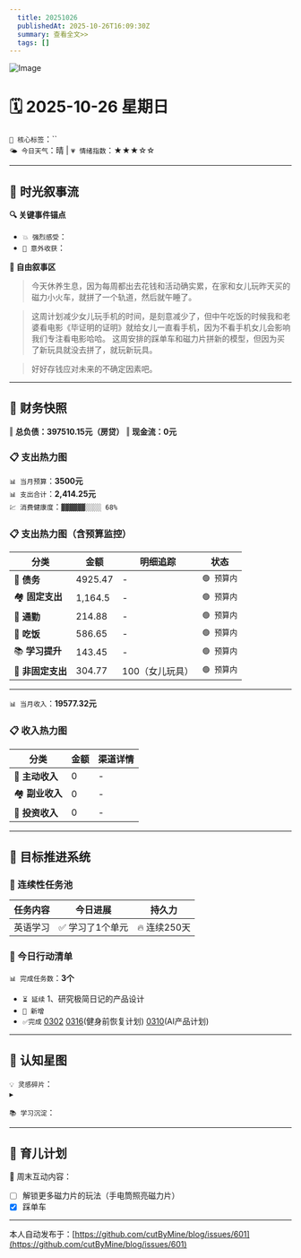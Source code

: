 ```yaml
---
  title: 20251026
  publishedAt: 2025-10-26T16:09:30Z
  summary: 查看全文>>
  tags: []
---
```


![Image](https://github.com/user-attachments/assets/0b62fc09-d052-46a9-bb1b-c654afa14eba)

# 🗓️ 2025-10-26 星期日  
`🔑 核心标签`：``  
`🌤️ 今日天气`：晴 | `💗 情绪指数`：★★★☆☆   

---


## 🌊 **时光叙事流**
**🔍 关键事件锚点**  
- `💥 强烈感受`：         
- `🎉 意外收获`：           

**📖 自由叙事区**  
> 今天休养生息，因为每周都出去花钱和活动确实累，在家和女儿玩昨天买的磁力小火车，就拼了一个轨道，然后就午睡了。

> 这周计划减少女儿玩手机的时间，是刻意减少了，但中午吃饭的时候我和老婆看电影《毕证明的证明》就给女儿一直看手机，因为不看手机女儿会影响我们专注看电影哈哈。
> 这周安排的踩单车和磁力片拼新的模型，但因为买了新玩具就没去拼了，就玩新玩具。

> 好好存钱应对未来的不确定因素吧。

---

## 💸 **财务快照**
‖ **总负债：397510.15元（房贷）**
‖ **现金流：0元**

### 📋 支出热力图

`📊 当月预算`：**3500元**  
`📊 支出合计`：**2,414.25元**  
`💹 消费健康度`：`▓▓▓▓▓▓░░░░ 68%`  
### 📋 支出热力图（含预算监控）
| 分类         | 金额    | 明细追踪                  | 状态           |
|--------------|---------|---------------------------|----------------|
| 🏦 **债务**    | 4925.47   |  -  | `🟢 预算内`   |
| 🏘️ **固定支出** | 1,164.5     |  -  | `🟢 预算内`     |
| 🚌 **通勤**     | 214.88   | -  | `🟢 预算内`     |
| 🍜 **吃饭**     | 586.65  |  -  | `🟢 预算内`   |
| 📚 **学习提升** | 143.45      |   -     | `🟢 预算内`     |
| 🎲 **非固定支出** | 304.77   |  100（女儿玩具）  | `🟢 预算内`  |
---

`📊 当月收入`：**19577.32元**  

### 📋 收入热力图
| 分类         | 金额    | 渠道详情             |
|--------------|---------|-------------------------|
| 🏦 **主动收入**  | 0                | -        |
| 🏘️ **副业收入**  | 0                | -        |
| 🚌 **投资收入**  | 0                | -        |



---

## 🎯 **目标推进系统**

### 🔄 连续性任务池
| 任务内容                | 今日进展          | 持久力     |
|-------------------------|-------------------|------------|
| 英语学习         | ✅ 学习了1个单元 | 🔥 连续250天  |




### 📌 今日行动清单

`📊 完成任务数`：**3个**  
- `⏳ 延续` 1、研究极简日记的产品设计             
- `🚩 新增`   
- `✅完成` [0302](note://WEB9685e40ae7a6464db1196641a1ffd0ee)   [0316](note://WEBc1fcc89ec3e741538b703e8017b38c9f)(健身前恢复计划)  [0310](note://WEBfc89f9187c014fbe9fab88e2d09b4bde)(AI产品计划)


---

## 🌌 **认知星图**
`💡 灵感碎片`：  
▸ 


`📚 学习沉淀`：  
>    

---

## 🌃 育儿计划

🚀 周末互动内容：  
- [ ] 解锁更多磁力片的玩法（手电筒照亮磁力片）  
- [x] 踩单车

---
本人自动发布于：[https://github.com/cutByMine/blog/issues/601](https://github.com/cutByMine/blog/issues/601)
